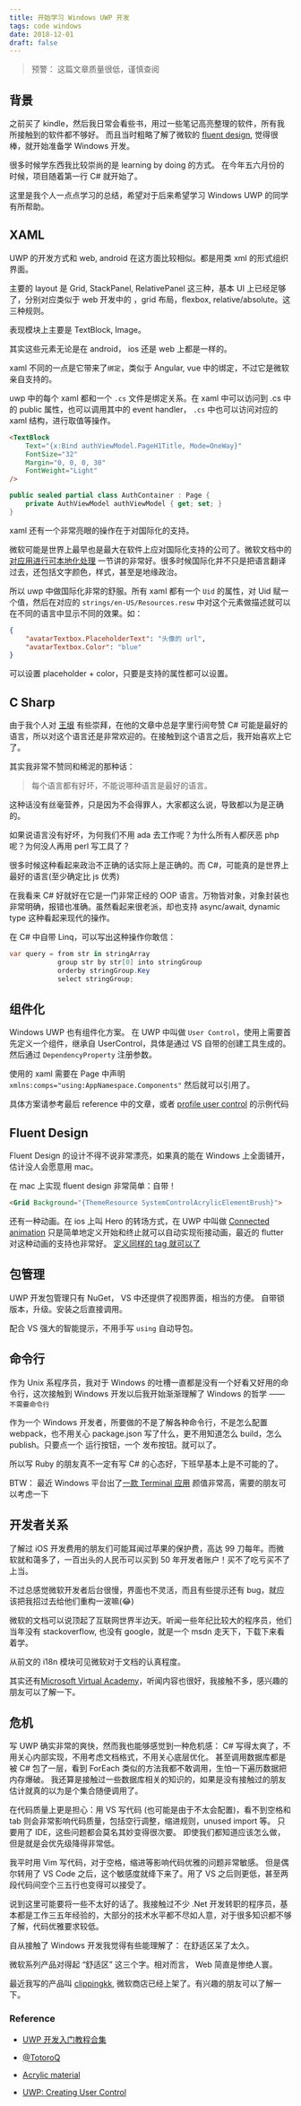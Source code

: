 ```yaml
---
title: 开始学习 Windows UWP 开发
tags: code windows
date: 2018-12-01
draft: false
---
```


> 预警： 这篇文章质量很低，谨慎查阅

## 背景

之前买了 kindle，然后我日常会看些书，用过一些笔记高亮整理的软件，所有我所接触到的软件都不够好。 而且当时粗略了解了微软的 [fluent design](https://www.microsoft.com/design/fluent/), 觉得很棒，就开始准备学 Windows 开发。

很多时候学东西我比较崇尚的是 learning by doing 的方式。 在今年五六月份的时候，项目随着第一行 C# 就开始了。

这里是我个人一点点学习的总结，希望对于后来希望学习 Windows UWP 的同学有所帮助。

## XAML

UWP 的开发方式和 web, android 在这方面比较相似。都是用类 xml 的形式组织界面。

主要的 layout 是 Grid, StackPanel, RelativePanel 这三种，基本 UI 上已经足够了，分别对应类似于 web 开发中的 ，grid 布局，flexbox, relative/absolute。这三种规则。

表现模块上主要是 TextBlock, Image。

其实这些元素无论是在 android， ios 还是 web 上都是一样的。

xaml 不同的一点是它带来了`绑定`，类似于 Angular, vue 中的绑定，不过它是微软亲自支持的。 

uwp 中的每个 xaml 都和一个 `.cs` 文件是绑定关系。在 xaml 中可以访问到 .cs 中的 public 属性，也可以调用其中的 event handler， `.cs` 中也可以访问对应的 xaml 结构，进行取值等操作。

```html
<TextBlock
    Text="{x:Bind authViewModel.PageH1Title, Mode=OneWay}"
    FontSize="32"
    Margin="0, 0, 0, 30"
    FontWeight="Light"
/>
```

```csharp
public sealed partial class AuthContainer : Page {
    private AuthViewModel authViewModel { get; set; }
}
```

xaml 还有一个非常亮眼的操作在于对国际化的支持。

微软可能是世界上最早也是最大在软件上应对国际化支持的公司了。微软文档中的 [对应用进行可本地化处理](https://docs.microsoft.com/zh-cn/windows/uwp/design/globalizing/prepare-your-app-for-localization) 一节讲的非常好。很多时候国际化并不只是把语言翻译过去，还包括文字颜色，样式，甚至是地缘政治。

所以 uwp 中做国际化非常的舒服。所有 xaml 都有一个 `Uid` 的属性，对 Uid 赋一个值，然后在对应的 `strings/en-US/Resources.resw` 中对这个元素做描述就可以在不同的语言中显示不同的效果。如：

```json
{
    "avatarTextbox.PlaceholderText": "头像的 url",
    "avatarTextbox.Color": "blue"
}
```

可以设置 placeholder + color，只要是支持的属性都可以设置。

## C Sharp

由于我个人对 [王垠](http://www.yinwang.org/) 有些崇拜，在他的文章中总是字里行间夸赞 C# 可能是最好的语言，所以对这个语言还是非常欢迎的。在接触到这个语言之后，我开始喜欢上它了。

其实我非常不赞同和稀泥的那种话：

> 每个语言都有好坏，不能说哪种语言是最好的语言。

这种话没有丝毫营养，只是因为不会得罪人，大家都这么说，导致都以为是正确的。

如果说语言没有好坏，为何我们不用 ada 去工作呢？为什么所有人都厌恶 php 呢？为何没人再用 perl 写工具了？

很多时候这种看起来政治不正确的话实际上是正确的。而 C#，可能真的是世界上最好的语言(至少确定比 js 优秀)

在我看来 C# 好就好在它是一门非常正经的 OOP 语言。万物皆对象，对象封装也非常明确，报错也准确。虽然看起来很老派，却也支持 async/await, dynamic type 这种看起来现代的操作。

在 C# 中自带 Linq，可以写出这种操作你敢信：

```csharp
var query = from str in stringArray
            group str by str[0] into stringGroup  
            orderby stringGroup.Key  
            select stringGroup;
```

## 组件化

Windows UWP 也有组件化方案。 在 UWP 中叫做 `User Control`，使用上需要首先定义一个组件，继承自 UserControl，具体是通过 VS 自带的创建工具生成的。然后通过 `DependencyProperty` 注册参数。

使用的 xaml 需要在 Page 中声明 `xmlns:comps="using:AppNamespace.Components"` 然后就可以引用了。

具体方案请参考最后 reference 中的文章，或者 [profile user control](https://github.com/clippingkk/kindle-viewer/blob/master/kindle-viewer/Components/ProfileInfo.xaml.cs) 的示例代码

## Fluent Design

Fluent Design 的设计不得不说非常漂亮，如果真的能在 Windows 上全面铺开，估计没人会愿意用 mac。

在 mac 上实现 fluent design 非常简单：自带！

```html
<Grid Background="{ThemeResource SystemControlAcrylicElementBrush}">
```

还有一种动画。在 ios 上叫 Hero 的转场方式，在 UWP 中叫做 [Connected animation](https://docs.microsoft.com/en-us/windows/uwp/design/motion/connected-animation) 只是简单地定义开始和终止就可以自动实现衔接动画，最近的 flutter 对这种动画的支持也非常好。 [定义同样的 tag 就可以了](https://flutter.io/docs/development/ui/animations/hero-animations)

## 包管理

UWP 开发包管理只有 NuGet， VS 中还提供了视图界面，相当的方便。 自带锁版本，升级。安装之后直接调用。

配合 VS 强大的智能提示，不用手写 `using` 自动导包。

## 命令行

作为 Unix 系程序员，我对于 Windows 的吐槽一直都是没有一个好看又好用的命令行，这次接触到 Windows 开发以后我开始渐渐理解了 Windows 的哲学 —— `不需要命令行`

作为一个 Windows 开发者，所要做的不是了解各种命令行，不是怎么配置 webpack，也不用关心 package.json 写了什么，更不用知道怎么 build，怎么 publish。只要点一个 运行按钮，一个 发布按钮。就可以了。

所以写 Ruby 的朋友真不一定有写 C# 的心态好，下班早基本上是不可能的了。

BTW： 最近 Windows 平台出了[一款 Terminal 应用](https://github.com/Eugeny/terminus) 颜值非常高，需要的朋友可以考虑一下

## 开发者关系

了解过 iOS 开发费用的朋友们可能耳闻过苹果的保护费，高达 99 刀每年。而微软就和蔼多了，一百出头的人民币可以买到 50 年开发者账户！买不了吃亏买不了上当。

不过总感觉微软开发者后台很慢，界面也不灵活，而且有些提示还有 bug，就应该把我招过去给他们重构一波嘛(😂)

微软的文档可以说顶起了互联网世界半边天。听闻一些年纪比较大的程序员，他们当年没有 stackoverflow, 也没有 google，就是一个 msdn 走天下，下载下来看着学。

从前文的 i18n 模块可见微软对于文档的认真程度。

其实还有[Microsoft Virtual Academy](https://mva.microsoft.com/)，听闻内容也很好，我接触不多，感兴趣的朋友可以了解一下。

## 危机

写 UWP 确实非常的爽快，然而我也能够感觉到一种危机感： C# 写得太爽了，不用关心内部实现，不用考虑文档格式，不用关心底层优化。 甚至调用数据库都是被 C# 包了一层，看到 ForEach 类似的方法我都不敢调用，生怕一下遍历数据把内存爆破。 我还算是接触过一些数据库相关的知识的，如果是没有接触过的朋友估计就真的以为是个集合随便调用了。

在代码质量上更是担心：用 VS 写代码 (也可能是由于不太会配置)，看不到空格和 tab 则会非常影响代码质量，包括空行调整，缩进规则，unused import 等。 只要用了 IDE，这些问题都会莫名其妙变得很次要。 即使我们都知道应该怎么做，但是就是会优先级降得非常低。

我平时用 Vim 写代码，对于空格，缩进等影响代码优雅的问题非常敏感。 但是偶尔转用了 VS Code 之后，这个敏感度就绛下来了。用了 VS 之后则更低，甚至两段代码间空个三五行也变得可以接受了。

说到这里可能要将一些不太好的话了。我接触过不少 .Net 开发转职的程序员，基本都是工作三五年经验的，大部分的技术水平都不尽如人意，对于很多知识都不够了解，代码优雅要求较低。

自从接触了 Windows 开发我觉得有些能理解了： 在舒适区呆了太久。

微软系列产品对得起 “舒适区” 这三个字。相对而言， Web 简直是惨绝人寰。

最近我写的产品叫 [clippingkk](https://github.com/clippingkk/kindle-viewer), 微软商店已经上架了。有兴趣的朋友可以了解一下。

### Reference

* [UWP 开发入门教程合集](https://www.bilibili.com/video/av7997007)

* [@TotoroQ](https://juejin.im/user/5b347fede51d4558d9235b8d/posts)

* [Acrylic material](https://docs.microsoft.com/en-us/windows/uwp/design/style/acrylic)

* [UWP: Creating User Control](https://social.technet.microsoft.com/wiki/contents/articles/32795.uwp-creating-user-control.aspx)
